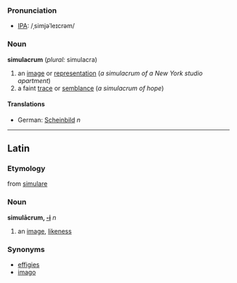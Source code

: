 === Pronunciation ===
*[[w:International Phonetic Alphabet|IPA]]: /ˌsimjəˈleɪcrəm/

===Noun===

'''simulacrum''' (''plural:'' simulacra)
#an [[image]] or [[representation]] (''a simulacrum of a New York studio apartment'')
#a faint [[trace]] or [[semblance]] (''a simulacrum of hope'')

====Translations====

*German: [[Scheinbild]] ''n''
----
==Latin==
===Etymology===
from [[simulare]]
===Noun===
'''simulācrum, [[Wiktionary Appendix:Latin second declension|-i]]''' ''n''

#an [[image]], [[likeness]]
===Synonyms===
*[[effigies]]
*[[imago]]